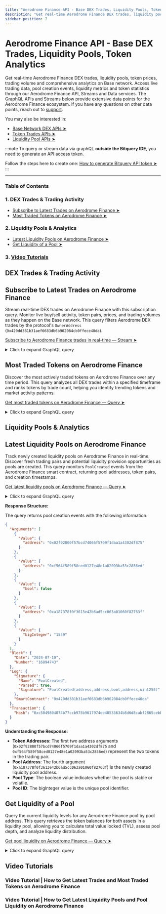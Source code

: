 ```yaml
---
title: "Aerodrome Finance API - Base DEX Trades, Liquidity Pools, Token Analytics"
description: "Get real-time Aerodrome Finance DEX trades, liquidity pools, token prices, trading volume and analytics on Base network. Access comprehensive on-chain data via Aerodrome API, Streams and GraphQL."
sidebar_position: 7
---
```


# Aerodrome Finance API - Base DEX Trades, Liquidity Pools, Token Analytics

Get real-time Aerodrome Finance DEX trades, liquidity pools, token prices, trading volume and comprehensive analytics on Base network.
Access live trading data, pool creation events, liquidity metrics and token statistics through our Aerodrome Finance API, Streams and Data services.
The GraphQL APIs and Streams below provide extensive data points for the Aerodrome Finance ecosystem.
If you have any questions on other data points, reach out to [support](https://t.me/Bloxy_info).

You may also be interested in:

- [Base Network DEX APIs ➤](https://docs.bitquery.io/docs/examples/dextrades/dex-api/)
- [Token Trades APIs ➤](https://docs.bitquery.io/docs/examples/dextrades/token-trades-apis/)
- [Liquidity Pool APIs ➤](https://docs.bitquery.io/docs/examples/dextrades/pools-api/)

:::note
To query or stream data via graphQL **outside the Bitquery IDE**, you need to generate an API access token.

Follow the steps here to create one: [How to generate Bitquery API token ➤](https://docs.bitquery.io/docs/authorisation/how-to-generate/)
:::

<head>
<title>Aerodrome Finance API - Base DEX Trades, Liquidity Pools, Token Analytics</title>
<meta
  name="title"
  content="Aerodrome Finance API - Base DEX Trades, Liquidity Pools, Token Analytics"
/>
<meta
  name="description"
  content="Get real-time Aerodrome Finance DEX trades, liquidity pools, token prices, trading volume and analytics on Base network. Access comprehensive on-chain data via Aerodrome API, Streams and GraphQL."
/>
<meta
  name="keywords"
  content="Aerodrome Finance API,Aerodrome DEX API,Base network DEX,Aerodrome liquidity pools,Aerodrome token prices,Aerodrome trading volume,Base DEX trades,Aerodrome on-chain data,Aerodrome blockchain API,Aerodrome Finance analytics,Base network API,DEX analytics,liquidity pool API,token trading API,Aerodrome GraphQL API,Base DeFi API,Aerodrome market data,real-time DEX data,crypto trading API,Base blockchain data"
/>
<meta name="robots" content="index, follow" />
<meta http-equiv="Content-Type" content="text/html; charset=utf-8" />
<meta name="language" content="English" />

<meta property="og:type" content="website" />
<meta
  property="og:title"
  content="Aerodrome Finance API - Base DEX Trades, Liquidity Pools, Token Analytics"
/>
<meta
  property="og:description"
  content="Get real-time Aerodrome Finance DEX trades, liquidity pools, token prices and analytics on Base network"
/>

<meta property="twitter:card" content="summary_large_image"/>
<meta property="twitter:title" content="Aerodrome Finance API - Base DEX Trades, Liquidity Pools, Token Analytics"/>
<meta property="twitter:description" content="Get real-time Aerodrome Finance DEX trades, liquidity pools, token prices and analytics on Base network"/>
</head>


---

### Table of Contents

### 1. DEX Trades & Trading Activity

- [Subscribe to Latest Trades on Aerodrome Finance ➤](#subscribe-to-latest-trades-on-aerodrome-finance)
- [Most Traded Tokens on Aerodrome Finance ➤](#most-traded-tokens-on-aerodrome-finance)

### 2. Liquidity Pools & Analytics

- [Latest Liquidity Pools on Aerodrome Finance ➤](#latest-liquidity-pools-on-aerodrome-finance)
- [Get Liquidity of a Pool ➤](#get-liquidity-of-a-pool)

### 3. [Video Tutorials](#video-tutorials)

## DEX Trades & Trading Activity

## Subscribe to Latest Trades on Aerodrome Finance

Stream real-time DEX trades on Aerodrome Finance with this subscription query. Monitor live buy/sell activity, token pairs, prices, and trading volumes as they happen on the Base network.
This query filters Aerodrome DEX trades by the protocol's `OwnerAddress` (`0x420dd381b31aef6683db6b902084cb0ffece40da`).

[Subscribe to Aerodrome Finance trades in real-time — Stream ➤](https://ide.bitquery.io/Latest-Trades-on-Aerodrome)

<details>
  <summary>Click to expand GraphQL query</summary>

```graphql
subscription {
  EVM(network: base) {
    DEXTrades(
      where: {
        Trade: {
          Dex: {
            OwnerAddress: { is: "0x420dd381b31aef6683db6b902084cb0ffece40da" }
          }
        }
      }
    ) {
      Block {
        Time
      }
      Trade {
        Buy {
          AmountInUSD(selectWhere: { gt: "0" })
          Buyer
          Currency {
            Name
            Symbol
            SmartContract
          }
          PriceInUSD
          Seller
        }
        Dex {
          ProtocolFamily
          ProtocolName
        }
        Sell {
          Currency {
            SmartContract
            Symbol
            Name
          }
          Seller
          Buyer
          AmountInUSD
        }
      }
    }
  }
}
```

</details>

## Most Traded Tokens on Aerodrome Finance

Discover the most actively traded tokens on Aerodrome Finance over any time period. This query analyzes all DEX trades within a specified timeframe and ranks tokens by trade count, helping you identify trending tokens and market activity patterns.

[Get most traded tokens on Aerodrome Finance — Query ➤](https://ide.bitquery.io/Most-Traded-Tokens-on-Aerodome-Last-Month)

<details>
  <summary>Click to expand GraphQL query</summary>

```graphql
query MyQuery {
  EVM(dataset: archive, network: base) {
    DEXTradeByTokens(
      limit: { count: 10 }
      where: {
        Block: {
          Time: {
            after: "2024-06-10T00:00:00Z"
            before: "2024-07-10T00:00:00Z"
          }
        }
        Trade: {
          Dex: {
            OwnerAddress: { is: "0x420dd381b31aef6683db6b902084cb0ffece40da" }
          }
        }
      }
      orderBy: { descendingByField: "count" }
    ) {
      Trade {
        Currency {
          Name
          SmartContract
        }
      }
      count
    }
  }
}
```

</details>

## Liquidity Pools & Analytics

## Latest Liquidity Pools on Aerodrome Finance

Track newly created liquidity pools on Aerodrome Finance in real-time. Discover fresh trading pairs and potential liquidity provision opportunities as pools are created. This query monitors `PoolCreated` events from the Aerodrome Finance smart contract, returning pool addresses, token pairs, and creation timestamps.

[Get latest liquidity pools on Aerodrome Finance — Query ➤](https://ide.bitquery.io/Latest-Liquidity-Pools-on-Aerodome)

<details>
  <summary>Click to expand GraphQL query</summary>

```graphql
{
  EVM(dataset: combined, network: base) {
    Events(
      orderBy: { descending: Block_Number }
      limit: { count: 10 }
      where: {
        Log: {
          SmartContract: { is: "0x420dd381b31aef6683db6b902084cb0ffece40da" }
          Signature: { Name: { is: "PoolCreated" } }
        }
      }
    ) {
      Log {
        Signature {
          Name
          Parsed
          Signature
        }
        SmartContract
      }
      Transaction {
        Hash
      }
      Block {
        Date
        Number
      }
      Arguments {
        Value {
          ... on EVM_ABI_String_Value_Arg {
            string
          }
          ... on EVM_ABI_Address_Value_Arg {
            address
          }
          ... on EVM_ABI_Integer_Value_Arg {
            integer
          }
          ... on EVM_ABI_BigInt_Value_Arg {
            bigInteger
          }
          ... on EVM_ABI_Bytes_Value_Arg {
            hex
          }
          ... on EVM_ABI_Boolean_Value_Arg {
            bool
          }
        }
      }
    }
  }
}
```

</details>

**Response Structure:**

The query returns pool creation events with the following information:

```json
{
  "Arguments": [
    {
      "Value": {
        "address": "0x02f92800f57bcd74066f5709f1daa1a4302df875"
      }
    },
    {
      "Value": {
        "address": "0xf564f589f58ced0127e48e1a02093ba53c2856ed"
      }
    },
    {
      "Value": {
        "bool": false
      }
    },
    {
      "Value": {
        "address": "0xa187378f0f3613e42b6ad5cc063a01060f82763f"
      }
    },
    {
      "Value": {
        "bigInteger": "1539"
      }
    }
  ],
  "Block": {
    "Date": "2024-07-10",
    "Number": "16894743"
  },
  "Log": {
    "Signature": {
      "Name": "PoolCreated",
      "Parsed": true,
      "Signature": "PoolCreated(address,address,bool,address,uint256)"
    },
    "SmartContract": "0x420dd381b31aef6683db6b902084cb0ffece40da"
  },
  "Transaction": {
    "Hash": "0xc5049804074b77ccb975b9617974ee40533634b8d6d8cabf2865cebb94c462a4"
  }
}
```

**Understanding the Response:**

- **Token Addresses**: The first two address arguments (`0x02f92800f57bcd74066f5709f1daa1a4302df875` and `0xf564f589f58ced0127e48e1a02093ba53c2856ed`) represent the two tokens in the trading pair.
- **Pool Address**: The fourth argument (`0xa187378f0f3613e42b6ad5cc063a01060f82763f`) is the newly created liquidity pool address.
- **Pool Type**: The boolean value indicates whether the pool is stable or volatile.
- **Pool ID**: The bigInteger value is the unique pool identifier.

## Get Liquidity of a Pool

Query the current liquidity levels for any Aerodrome Finance pool by pool address. This query retrieves the token balances for both assets in a liquidity pool, allowing you to calculate total value locked (TVL), assess pool depth, and analyze liquidity distribution.

[Get pool liquidity on Aerodrome Finance — Query ➤](https://ide.bitquery.io/Liquidity-of-a-Pool_2)

<details>
  <summary>Click to expand GraphQL query</summary>

```graphql
query MyQuery {
  EVM(dataset: combined, network: base) {
    BalanceUpdates(
      where: {
        BalanceUpdate: {
          Address: { is: "0x1e039aade407a94df380649b33b52cb8ad41c755" }
        }
        Currency: {
          SmartContract: {
            in: [
              "0x4200000000000000000000000000000000000006"
              "0xa999542c71febba77602fbc2f784ba9ba0c850f6"
            ]
          }
        }
      }
      orderBy: { descendingByField: "balance" }
    ) {
      Currency {
        Name
      }
      balance: sum(of: BalanceUpdate_Amount, selectWhere: { gt: "0" })
    }
  }
}
```

</details>

## Video Tutorials

### Video Tutorial | How to Get Latest Trades and Most Traded Tokens on Aerodrome Finance

<VideoPlayer url="https://youtu.be/MZbepYijCng" />

### Video Tutorial | How to Get Latest Liquidity Pools and Pool Liquidity on Aerodrome Finance

<VideoPlayer url="https://youtu.be/HvuD4Gtaonc" />
